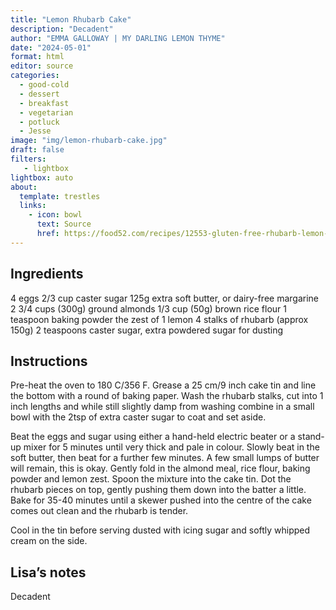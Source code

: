 ```yaml
---
title: "Lemon Rhubarb Cake"
description: "Decadent"
author: "EMMA GALLOWAY | MY DARLING LEMON THYME"
date: "2024-05-01"
format: html
editor: source
categories:
  - good-cold
  - dessert
  - breakfast
  - vegetarian
  - potluck
  - Jesse
image: "img/lemon-rhubarb-cake.jpg"
draft: false
filters:
   - lightbox
lightbox: auto
about:
  template: trestles
  links:
    - icon: bowl
      text: Source
      href: https://food52.com/recipes/12553-gluten-free-rhubarb-lemon-and-almond-cake
---
```


## Ingredients

4 eggs
2/3 cup caster sugar
125g extra soft butter, or dairy-free margarine
2 3/4 cups (300g) ground almonds
1/3 cup (50g) brown rice flour
1 teaspoon baking powder
the zest of 1 lemon
4 stalks of rhubarb (approx 150g)
2 teaspoons caster sugar, extra
powdered sugar for dusting

## Instructions

Pre-heat the oven to 180 C/356 F. Grease a 25 cm/9 inch cake tin and line the bottom with a round of baking paper. Wash the rhubarb stalks, cut into 1 inch lengths and while still slightly damp from washing combine in a small bowl with the 2tsp of extra caster sugar to coat and set aside.

Beat the eggs and sugar using either a hand-held electric beater or a stand-up mixer for 5 minutes until very thick and pale in colour. Slowly beat in the soft butter, then beat for a further few minutes. A few small lumps of butter will remain, this is okay. Gently fold in the almond meal, rice flour, baking powder and lemon zest. Spoon the mixture into the cake tin. Dot the rhubarb pieces on top, gently pushing them down into the batter a little. Bake for 35-40 minutes until a skewer pushed into the centre of the cake comes out clean and the rhubarb is tender.

Cool in the tin before serving dusted with icing sugar and softly whipped cream on the side.

## Lisa's notes

Decadent
